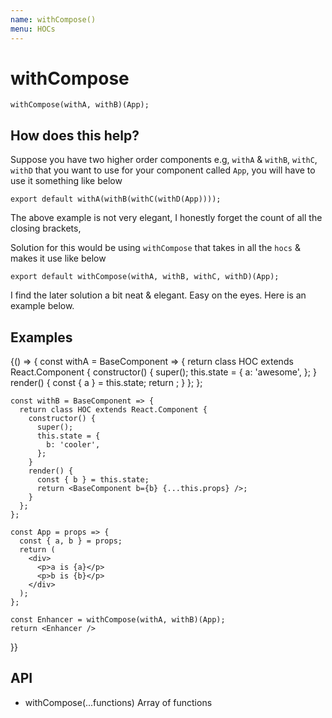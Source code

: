 ```yaml
---
name: withCompose()
menu: HOCs
---
```



# withCompose

```
withCompose(withA, withB)(App);
```

## How does this help?

Suppose you have two higher order components e.g, `withA` & `withB`, `withC`, `withD` 
that you want to use for your component called `App`, you will have to use 
it something like below

```
export default withA(withB(withC(withD(App))));
```

The above example is not very elegant, I honestly forget the count of all the 
closing brackets,

Solution for this would be using `withCompose` that takes in all the `hocs` & makes 
it use like below

```
export default withCompose(withA, withB, withC, withD)(App);
```

I find the later solution a bit neat & elegant. Easy on the eyes. Here is an 
example below.

## Examples

<Playground>
  {() => {
    const withA = BaseComponent => {
      return class HOC extends React.Component {
        constructor() {
          super();
          this.state = {
            a: 'awesome',
          };
        }
        render() {
          const { a } = this.state;
          return <BaseComponent a={a} {...this.props} />;
        }
      };
    };

    const withB = BaseComponent => {
      return class HOC extends React.Component {
        constructor() {
          super();
          this.state = {
            b: 'cooler',
          };
        }
        render() {
          const { b } = this.state;
          return <BaseComponent b={b} {...this.props} />;
        }
      };
    };

    const App = props => {
      const { a, b } = props;
      return (
        <div>
          <p>a is {a}</p>
          <p>b is {b}</p>
        </div>
      );
    };

    const Enhancer = withCompose(withA, withB)(App);
    return <Enhancer />
  }}
</Playground>

## API

* withCompose(...functions) Array of functions